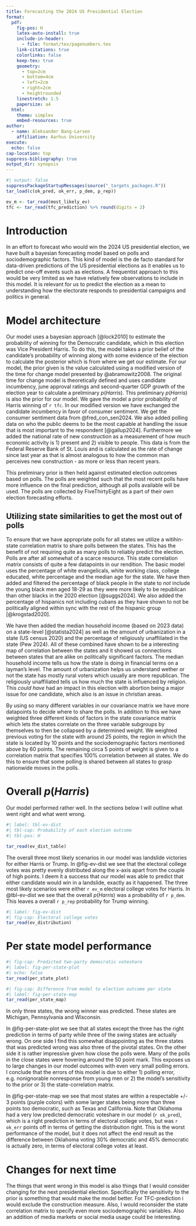 ```yaml
---
title: Forecasting the 2024 US Presidential Election
format:
  pdf:
    fig-pos: H
    latex-auto-install: true
    include-in-header:
      - file: format/tex/pagenumbers.tex
    link-citations: true
    colorlinks: false
    keep-tex: true
    geometry:
      - top=2cm
      - bottom=4cm
      - left=2cm
      - right=2cm
      - heightrounded
    linestretch: 1.5
    papersize: a4
  html:
    theme: simplex
    embed-resources: true
author:
  - name: Aleksander Bang-Larsen
    affiliation: Aarhus University
execute:
  echo: false
cap-location: top
suppress-bibliography: true
output_dir: synopsis
---
```


```r
#| output: false
suppressPackageStartupMessages(source("_targets_packages.R"))
tar_load(c(ok_pred, ok_err, p_dem, p_rep))

ev_m <- tar_read(most_likely_ev)
tfc <- tar_read(tfc_prediction) %>% round(digits = 2)
```

# Introduction
In an effort to forecast who would win the 2024 US presidential election, we have built a bayesian forecasting model based on polls and sociodemographic factors. This kind of model is the de facto standard for data-driven predictions of the US presidential elections as it enables us to predict one-off events such as elections. A frequentist approach to this would be very limited as we have relatively few observations to include in this model. It is relevant for us to predict the election as a mean to understanding how the electorate responds to presidential campaigns and politics in general.

# Model architecture

Our model uses a bayesian approach [@lock2010] to estimate the probability of winning for the Democratic candidate, which in this election was Vice President Harris. To do this, the model takes a prior belief of the candidate's probability of winning along with some evidence of the election to calculate the posterior which is from where we get our estimate. For our model, the prior given is the value calculated using a modified version of the time for change model presented by @abramowitz2008. The original time for change model is theoretically defined and uses candidate incumbency, june approval ratings and second-quarter GDP growth of the election year to calculate a preliminary $p(Harris)$. This preliminary $p(Harris)$ is also the prior for our model. We gave the model a prior probability of Harris winning of `r tfc`. In our modified version we have exchanged the candidate incumbency in favor of consumer sentiment. We get the consumer sentiment data from @fred_con_sen2024. We also added polling data on who the public deems to be the most capable at handling the issue that is most important to the respondent [@gallup2024]. Furthermore we added the national rate of new construction as a measurement of how much economic activity is 1) present and 2) visible to people. This data is from the Federal Reserve Bank of St. Louis and is calculated as the rate of change since last year as that is almost analogous to how the common man perceives new construction - as more or less than recent years.

This preliminary prior is then held against estimated election outcomes based on polls. The polls are weighted such that the most recent polls have more influence on the final prediction, although all polls available will be used. The polls are collected by FiveThirtyEight as a part of their own election forecasting efforts.

## Utilizing state similarities to get the most out of polls
To ensure that we have appropriate polls for all states we utilize a witihin-state correlation matrix to share polls between the states. This has the benefit of not requiring quite as many polls to reliably predict the election. Polls are after all somewhat of a scarce resource. This state correlation matrix consists of quite a few datapoints in our rendition. The basic model uses the percentage of white evangelicals, white working class, college educated, white percentage and the median age for the state.  We have then added and filtered the percentage of black people in the state to *not* include the young black men aged 18-29 as they were more likely to be republican than other blacks in the 2020 election [@suggs2024]. We also added the percentage of hispanics not including cubans as they have shown to not be politically aligned within sync with the rest of the hispanic group [@krogstad2020].

We have then added the median household income (based on 2023 data) on a state-level [@statista2024] as well as the amount of urbanization in a state (US census 2020) and the percentage of religiously unaffiliated in the state (Pew 2024). All of these combined have shown to be a interesting map of correlation between the states and it showed us connections between states that are alike on politically significant factors. The median household income tells us how the state is doing in financial terms on a layman's level. The amount of urbanization helps us understand wether or not the state has mostly rural voters which usually are more republican. The religiously unaffiliated tells us how much the state is influenced by religion. This *could have* had an impact in this election with abortion being a major issue for one candidate, which also is an issue in christian areas.

By using so many different variables in our covariance matrix we have more datapoints to decide where to share the polls. In addition to this we have weighted three different kinds of factors in the state covariance matrix which lets the states correlate on the three variable subgroups by themselves to then be collapsed by a determined weight. We weighted previous voting for the state with around 25 points, the region in which the state is located by 10 points and the sociodemographic factors mentioned above by 60 points. The remaining circa 5 points of weight is given to a correlation matrix that specifies 100% correlation between all states. We do this to ensure that some polling is shared between all states to grasp nationwide moves in the polls.

# Overall $p(Harris)$

Our model performed rather well. In the sections below I will outline what went right and what went wrong.

```r
#| label: tbl-ev-dist
#| tbl-cap: Probability of each election outcome
#| tbl-pos: H

tar_read(ev_dist_table)
```

The overall three most likely scenarios in our model was landslide victories for either Harris or Trump. In @fig-ev-dist we see that the electoral college votes was pretty evenly distributed along the x-axis apart from the couple of high points. I deem it a success that our model was able to predict that either candidate would win in a landslide, exactly as it happened. The three most likely scenarios were either `r ev_m` electoral college votes for Harris. In @tbl-ev-dist we see that the overall $p(Harris)$ was a probability of `r p_dem`. This leaves a overall `r p_rep` probability for Trump winning.

```r
#| label: fig-ev-dist
#| fig-cap: Electoral college votes
tar_read(ev_distribution)
```

# Per state model performance

```r
#| fig-cap: Predicted two-party democratic voteshare
#| label: fig-per-state-plot
#| echo: false
tar_read(per_state_plot)
```


```r
#| fig-cap: Difference from model to election outcome per state
#| label: fig-per-state-map
tar_read(per_state_map)
```

In only three states, the wrong winner was predicted. These states are Michigan, Pennsylvania and Wisconsin.

In @fig-per-state-plot we see that all states except the three has the right prediction in terms of party while three of the swing states are actually wrong. On one side I find this somewhat disappointing as the three states that was predicted wrong was also three of the pivotal states. On the other side it is rather impressive given how close the polls were. Many of the polls in the close states were hovering around the 50 point mark. This exposes us to large changes in our model outcomes with even very small polling errors. I conclude that the errors of this model is due to either 1) polling error, e.g. nonignorable nonresponse from young men or 2) the model's sensitivity to the prior or 3) the state-correlation matrix.

In @fig-per-state-map we see that most states are within a respectable +/- 3 points (purple colors) with some larger states being more than three points too democratic, such as Texas and California. Note that Oklahoma had a very low predicted democratic voteshare in our model (`r ok_pred`), which is a right prediction in terms of electoral college votes, but was `r ok_err` points off in terms of getting the distribution right. This is the worst performance of the model, but it does not affect the end result as the difference between Oklahoma voting 30% democratic and 45% democratic is actually zero, in terms of electoral college votes at least.

# Changes for next time
The things that went wrong in this model is also things that I would consider changing for the next presidential election. Specifically the sensitivity to the prior is something that would make the model better. For TFC-prediction i would exclude the construction measure. Also, I would reconsider the state correlation matrix to specify even more sociodemographic variables. Also an addition of media markets or social media usage could be interesting.
